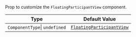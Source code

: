 Prop to customize the `FloatingParticipantView` component.

| Type                          | Default Value                                                                                                                                                              |
| ----------------------------- | -------------------------------------------------------------------------------------------------------------------------------------------------------------------------- |
| `ComponentType`\| `undefined` | [`FloatingParticipantView`](https://github.com/GetStream/stream-video-js/blob/main/packages/react-native-sdk/src/components/Participant/FloatingParticipantView/index.tsx) |
